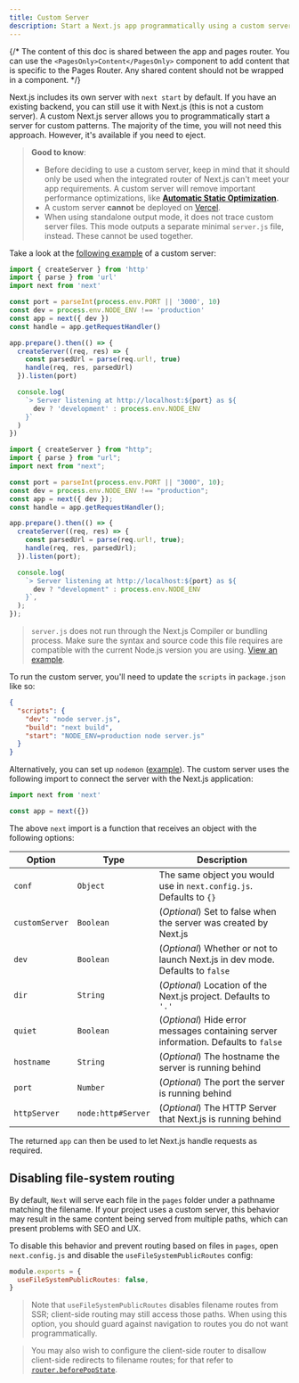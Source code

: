 ```yaml
---
title: Custom Server
description: Start a Next.js app programmatically using a custom server.
---
```


{/* The content of this doc is shared between the app and pages router. You can use the `<PagesOnly>Content</PagesOnly>` component to add content that is specific to the Pages Router. Any shared content should not be wrapped in a component. */}

Next.js includes its own server with `next start` by default. If you have an existing backend, you can still use it with Next.js (this is not a custom server). A custom Next.js server allows you to programmatically start a server for custom patterns. The majority of the time, you will not need this approach. However, it's available if you need to eject.

> **Good to know**:
>
> - Before deciding to use a custom server, keep in mind that it should only be used when the integrated router of Next.js can't meet your app requirements. A custom server will remove important performance optimizations, like **[Automatic Static Optimization](/docs/pages/building-your-application/rendering/automatic-static-optimization).**
> - A custom server **cannot** be deployed on [Vercel](https://vercel.com/frameworks/nextjs).
> - When using standalone output mode, it does not trace custom server files. This mode outputs a separate minimal `server.js` file, instead. These cannot be used together.

Take a look at the [following example](https://github.com/vercel/next.js/tree/canary/examples/custom-server) of a custom server:

```ts filename="server.ts"
import { createServer } from 'http'
import { parse } from 'url'
import next from 'next'

const port = parseInt(process.env.PORT || '3000', 10)
const dev = process.env.NODE_ENV !== 'production'
const app = next({ dev })
const handle = app.getRequestHandler()

app.prepare().then(() => {
  createServer((req, res) => {
    const parsedUrl = parse(req.url!, true)
    handle(req, res, parsedUrl)
  }).listen(port)

  console.log(
    `> Server listening at http://localhost:${port} as ${
      dev ? 'development' : process.env.NODE_ENV
    }`
  )
})
```

```js filename="server.js"
import { createServer } from "http";
import { parse } from "url";
import next from "next";

const port = parseInt(process.env.PORT || "3000", 10);
const dev = process.env.NODE_ENV !== "production";
const app = next({ dev });
const handle = app.getRequestHandler();

app.prepare().then(() => {
  createServer((req, res) => {
    const parsedUrl = parse(req.url!, true);
    handle(req, res, parsedUrl);
  }).listen(port);

  console.log(
    `> Server listening at http://localhost:${port} as ${
      dev ? "development" : process.env.NODE_ENV
    }`,
  );
});
```

> `server.js` does not run through the Next.js Compiler or bundling process. Make sure the syntax and source code this file requires are compatible with the current Node.js version you are using. [View an example](https://github.com/vercel/next.js/tree/canary/examples/custom-server).

To run the custom server, you'll need to update the `scripts` in `package.json` like so:

```json filename="package.json"
{
  "scripts": {
    "dev": "node server.js",
    "build": "next build",
    "start": "NODE_ENV=production node server.js"
  }
}
```

Alternatively, you can set up `nodemon` ([example](https://github.com/vercel/next.js/tree/canary/examples/custom-server)). The custom server uses the following import to connect the server with the Next.js application:

```js
import next from 'next'

const app = next({})
```

The above `next` import is a function that receives an object with the following options:

| Option         | Type               | Description                                                                         |
| -------------- | ------------------ | ----------------------------------------------------------------------------------- |
| `conf`         | `Object`           | The same object you would use in `next.config.js`. Defaults to `{}`                 |
| `customServer` | `Boolean`          | (_Optional_) Set to false when the server was created by Next.js                    |
| `dev`          | `Boolean`          | (_Optional_) Whether or not to launch Next.js in dev mode. Defaults to `false`      |
| `dir`          | `String`           | (_Optional_) Location of the Next.js project. Defaults to `'.'`                     |
| `quiet`        | `Boolean`          | (_Optional_) Hide error messages containing server information. Defaults to `false` |
| `hostname`     | `String`           | (_Optional_) The hostname the server is running behind                              |
| `port`         | `Number`           | (_Optional_) The port the server is running behind                                  |
| `httpServer`   | `node:http#Server` | (_Optional_) The HTTP Server that Next.js is running behind                         |

The returned `app` can then be used to let Next.js handle requests as required.

<PagesOnly>

## Disabling file-system routing

By default, `Next` will serve each file in the `pages` folder under a pathname matching the filename. If your project uses a custom server, this behavior may result in the same content being served from multiple paths, which can present problems with SEO and UX.

To disable this behavior and prevent routing based on files in `pages`, open `next.config.js` and disable the `useFileSystemPublicRoutes` config:

```js filename="next.config.js"
module.exports = {
  useFileSystemPublicRoutes: false,
}
```

> Note that `useFileSystemPublicRoutes` disables filename routes from SSR; client-side routing may still access those paths. When using this option, you should guard against navigation to routes you do not want programmatically.

> You may also wish to configure the client-side router to disallow client-side redirects to filename routes; for that refer to [`router.beforePopState`](/docs/pages/api-reference/functions/use-router#routerbeforepopstate).

</PagesOnly>
